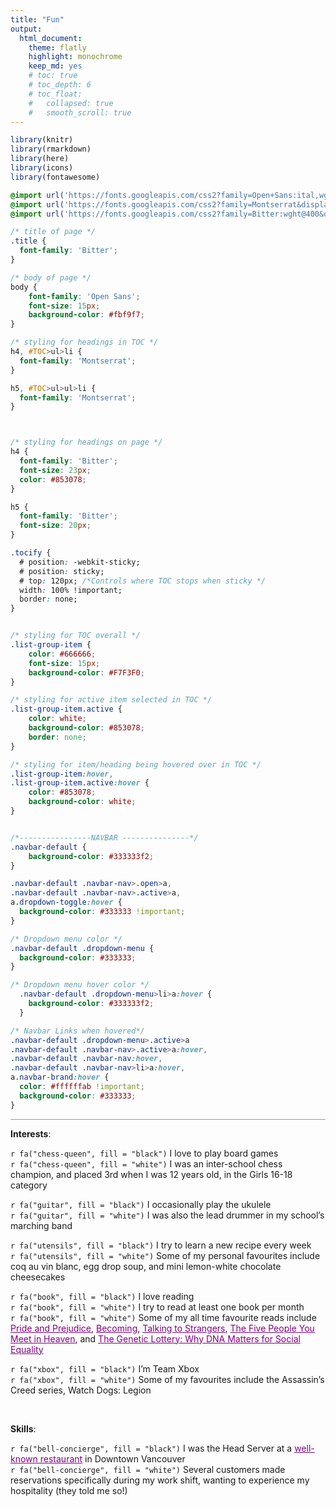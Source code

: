 ```yaml
---
title: "Fun"
output: 
  html_document: 
    theme: flatly
    highlight: monochrome
    keep_md: yes 
    # toc: true  
    # toc_depth: 6
    # toc_float: 
    #   collapsed: true 
    #   smooth_scroll: true
--- 
```


```r

library(knitr)
library(rmarkdown)
library(here)
library(icons)
library(fontawesome)

```

<style>
#TOC {
  background: url("static/TOC.png");
  background-size: contain;
  padding-top: 80px !important;
  padding-bottom: 80px !important;
  background-repeat: no-repeat;
}
</style>

<style>
a:link {
    color: purple;
}

a:visited {
    color: purple;
}

 a:hover {
    color: purple;
}

hr {
  height: 1px;
  background-color: #999999;
  border: none;
    }

</style>


```css

@import url('https://fonts.googleapis.com/css2?family=Open+Sans:ital,wght@0,300;0,400;1,400&display=swap');
@import url('https://fonts.googleapis.com/css2?family=Montserrat&display=swap');
@import url('https://fonts.googleapis.com/css2?family=Bitter:wght@400&display=swap');

/* title of page */
.title {
  font-family: 'Bitter';
}

/* body of page */
body {
    font-family: 'Open Sans';
    font-size: 15px;
    background-color: #fbf9f7;
}

/* styling for headings in TOC */
h4, #TOC>ul>li {
  font-family: 'Montserrat';
}

h5, #TOC>ul>ul>li {
  font-family: 'Montserrat';
}



/* styling for headings on page */
h4 {
  font-family: 'Bitter';
  font-size: 23px;
  color: #853078;
}

h5 {
  font-family: 'Bitter';
  font-size: 20px;
}

.tocify {
  # position: -webkit-sticky;
  # position: sticky; 
  # top: 120px; /*Controls where TOC stops when sticky */
  width: 100% !important;
  border: none;
}


/* styling for TOC overall */
.list-group-item {
    color: #666666;
    font-size: 15px;
    background-color: #F7F3F0;
}

/* styling for active item selected in TOC */
.list-group-item.active {
    color: white;
    background-color: #853078;
    border: none;
}

/* styling for item/heading being hovered over in TOC */
.list-group-item:hover, 
.list-group-item.active:hover {
    color: #853078;
    background-color: white;
}


/*----------------NAVBAR ---------------*/
.navbar-default {
    background-color: #333333f2;
}

.navbar-default .navbar-nav>.open>a, 
.navbar-default .navbar-nav>.active>a, 
a.dropdown-toggle:hover {
  background-color: #333333 !important;
}

/* Dropdown menu color */
.navbar-default .dropdown-menu {
  background-color: #333333;
}

/* Dropdown menu hover color */
  .navbar-default .dropdown-menu>li>a:hover {
    background-color: #333333f2;
  }

/* Navbar Links when hovered*/
.navbar-default .dropdown-menu>.active>a
.navbar-default .navbar-nav>.active>a:hover, 
.navbar-default .navbar-nav:hover, 
.navbar-default .navbar-nav>li>a:hover, 
a.navbar-brand:hover {
  color: #ffffffab !important;
  background-color: #333333;
}
```

***  

**Interests**:  

`r fa("chess-queen", fill = "black")`  I love to play board games  
`r fa("chess-queen", fill = "white")` I was an inter-school chess champion, and placed 3rd when I was 12 years old, in the Girls 16-18 category  

`r fa("guitar", fill = "black")` I occasionally play the ukulele  
`r fa("guitar", fill = "white")` I was also the lead drummer in my school's marching band  

`r fa("utensils", fill = "black")` I try to learn a new recipe every week  
`r fa("utensils", fill = "white")` Some of my personal favourites include coq au vin blanc, egg drop soup, and mini lemon-white chocolate cheesecakes    

`r fa("book", fill = "black")` I love reading    
`r fa("book", fill = "white")` I try to read at least one book per month    
`r fa("book", fill = "white")` Some of my all time favourite reads include [Pride and Prejudice](https://www.goodreads.com/book/show/1885.Pride_and_Prejudice?ac=1&from_search=true&qid=wJPVLiJ8gY&rank=1), [Becoming](https://www.goodreads.com/book/show/38746485-becoming?ac=1&from_search=true&qid=IcUQ5yKVD8&rank=1), [Talking to Strangers](https://www.goodreads.com/book/show/43848929-talking-to-strangers?ac=1&from_search=true&qid=LFr6PNDNHS&rank=2), [The Five People You Meet in Heaven](https://www.goodreads.com/book/show/3431.The_Five_People_You_Meet_in_Heaven?ac=1&from_search=true&qid=Wr6kgBcu6B&rank=1), and [The Genetic Lottery: Why DNA Matters for Social Equality](https://www.goodreads.com/book/show/57423806-the-genetic-lottery?ac=1&from_search=true&qid=BhUqC0woxR&rank=2)   

`r fa("xbox", fill = "black")` I'm Team Xbox  
`r fa("xbox", fill = "white")` Some of my favourites include the Assassin's Creed series, Watch Dogs: Legion     

 <br>

**Skills**:  

`r fa("bell-concierge", fill = "black")` I was the Head Server at a [well-known restaurant](https://www.mumbailocal.ca/) in Downtown Vancouver  
`r fa("bell-concierge", fill = "white")` Several customers made reservations specifically during my work shift, wanting to experience my hospitality (they told me so!)




<div class="tocify-extend-page" data-unique="tocify-extend-page" style="height: 0;"></div>


